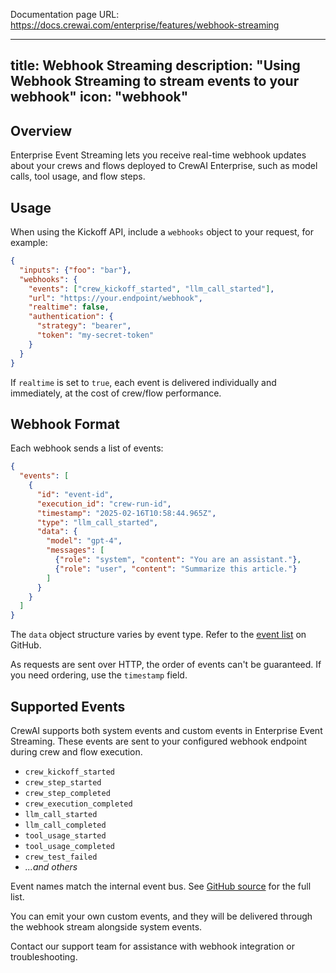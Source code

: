 Documentation page URL: https://docs.crewai.com/enterprise/features/webhook-streaming

---
title: Webhook Streaming
description: "Using Webhook Streaming to stream events to your webhook"
icon: "webhook"
---

## Overview

Enterprise Event Streaming lets you receive real-time webhook updates about your crews and flows deployed to 
CrewAI Enterprise, such as model calls, tool usage, and flow steps.

## Usage

When using the Kickoff API, include a `webhooks` object to your request, for example:

```json
{
  "inputs": {"foo": "bar"},
  "webhooks": {
    "events": ["crew_kickoff_started", "llm_call_started"],
    "url": "https://your.endpoint/webhook",
    "realtime": false,
    "authentication": {
      "strategy": "bearer",
      "token": "my-secret-token"
    }
  }
}
```

If `realtime` is set to `true`, each event is delivered individually and immediately, at the cost of crew/flow performance.

## Webhook Format

Each webhook sends a list of events:

```json
{
  "events": [
    {
      "id": "event-id",
      "execution_id": "crew-run-id",
      "timestamp": "2025-02-16T10:58:44.965Z",
      "type": "llm_call_started",
      "data": {
        "model": "gpt-4",
        "messages": [
          {"role": "system", "content": "You are an assistant."},
          {"role": "user", "content": "Summarize this article."}
        ]
      }
    }
  ]
}
```

The `data` object structure varies by event type. Refer to the [event list](https://github.com/crewAIInc/crewAI/tree/main/src/crewai/utilities/events) on GitHub.

As requests are sent over HTTP, the order of events can't be guaranteed. If you need ordering, use the `timestamp` field.

## Supported Events

CrewAI supports both system events and custom events in Enterprise Event Streaming. These events are sent to your configured webhook endpoint during crew and flow execution.

- `crew_kickoff_started`
- `crew_step_started`
- `crew_step_completed`
- `crew_execution_completed`
- `llm_call_started`
- `llm_call_completed`
- `tool_usage_started`
- `tool_usage_completed`
- `crew_test_failed`
- *...and others*

Event names match the internal event bus. See [GitHub source](https://github.com/crewAIInc/crewAI/tree/main/src/crewai/utilities/events) for the full list.

You can emit your own custom events, and they will be delivered through the webhook stream alongside system events.

<Card title="Need Help?" icon="headset" href="mailto:support@crewai.com">
  Contact our support team for assistance with webhook integration or troubleshooting.
</Card>